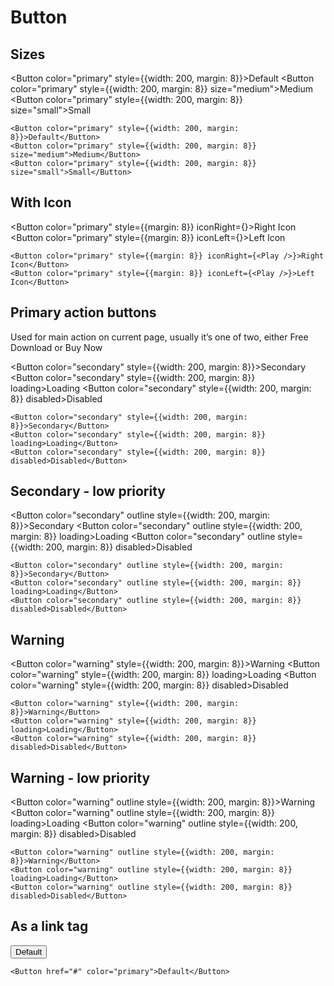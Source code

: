
# Button

## Sizes

<Button color="primary" style={{width: 200, margin: 8}}>Default</Button>
<Button color="primary" style={{width: 200, margin: 8}} size="medium">Medium</Button>
<Button color="primary" style={{width: 200, margin: 8}} size="small">Small</Button>

```
<Button color="primary" style={{width: 200, margin: 8}}>Default</Button>
<Button color="primary" style={{width: 200, margin: 8}} size="medium">Medium</Button>
<Button color="primary" style={{width: 200, margin: 8}} size="small">Small</Button>
```

## With Icon

<Button color="primary" style={{margin: 8}} iconRight={<Play />}>Right Icon</Button>
<Button color="primary" style={{margin: 8}} iconLeft={<Play />}>Left Icon</Button>

```
<Button color="primary" style={{margin: 8}} iconRight={<Play />}>Right Icon</Button>
<Button color="primary" style={{margin: 8}} iconLeft={<Play />}>Left Icon</Button>
```

## Primary action buttons

Used for main action on current page, usually it’s one of two, either Free Download or Buy Now

<Button color="secondary" style={{width: 200, margin: 8}}>Secondary</Button>
<Button color="secondary" style={{width: 200, margin: 8}} loading>Loading</Button>
<Button color="secondary" style={{width: 200, margin: 8}} disabled>Disabled</Button>

```
<Button color="secondary" style={{width: 200, margin: 8}}>Secondary</Button>
<Button color="secondary" style={{width: 200, margin: 8}} loading>Loading</Button>
<Button color="secondary" style={{width: 200, margin: 8}} disabled>Disabled</Button>
```

## Secondary - low priority

<Button color="secondary" outline style={{width: 200, margin: 8}}>Secondary</Button>
<Button color="secondary" outline style={{width: 200, margin: 8}} loading>Loading</Button>
<Button color="secondary" outline style={{width: 200, margin: 8}} disabled>Disabled</Button>

```
<Button color="secondary" outline style={{width: 200, margin: 8}}>Secondary</Button>
<Button color="secondary" outline style={{width: 200, margin: 8}} loading>Loading</Button>
<Button color="secondary" outline style={{width: 200, margin: 8}} disabled>Disabled</Button>
```

## Warning

<Button color="warning" style={{width: 200, margin: 8}}>Warning</Button>
<Button color="warning" style={{width: 200, margin: 8}} loading>Loading</Button>
<Button color="warning" style={{width: 200, margin: 8}} disabled>Disabled</Button>

```
<Button color="warning" style={{width: 200, margin: 8}}>Warning</Button>
<Button color="warning" style={{width: 200, margin: 8}} loading>Loading</Button>
<Button color="warning" style={{width: 200, margin: 8}} disabled>Disabled</Button>
```

## Warning - low priority

<Button color="warning" outline style={{width: 200, margin: 8}}>Warning</Button>
<Button color="warning" outline style={{width: 200, margin: 8}} loading>Loading</Button>
<Button color="warning" outline style={{width: 200, margin: 8}} disabled>Disabled</Button>

```
<Button color="warning" outline style={{width: 200, margin: 8}}>Warning</Button>
<Button color="warning" outline style={{width: 200, margin: 8}} loading>Loading</Button>
<Button color="warning" outline style={{width: 200, margin: 8}} disabled>Disabled</Button>
```

## As a link tag

<Button href="#" color="primary">Default</Button>

```
<Button href="#" color="primary">Default</Button>
```